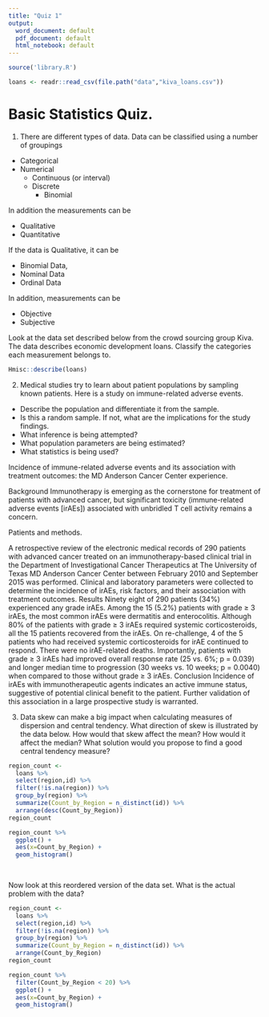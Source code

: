 ```yaml
---
title: "Quiz 1"
output:
  word_document: default
  pdf_document: default
  html_notebook: default
---
```

```r
source('library.R')
```

```r
loans <- readr::read_csv(file.path("data","kiva_loans.csv"))
```
# Basic Statistics Quiz.

1.
There  are different types of data.  Data can be classified using a number of groupings

* Categorical
* Numerical
    * Continuous (or interval)
    * Discrete
        * Binomial
        
In addition the measurements can be

* Qualitative 
* Quantitative

If the data is Qualitative, it can be

* Binomial Data,
* Nominal Data
* Ordinal Data

In addition, measurements can be

* Objective
* Subjective
   
Look at the data set described below from the crowd sourcing group Kiva.  The data describes 
economic development loans.  Classify the categories each measurement belongs to.

```r
Hmisc::describe(loans)
```
2. Medical studies try to learn about patient populations by sampling known patients. Here is a study
on immune-related adverse events.

* Describe the population and differentiate it from the sample.
* Is this a random sample.  If not, what are the implications for the study findings.
* What inference is being attempted?
* What population parameters are being estimated?
* What statistics is being used?

Incidence of immune-related adverse events and its association with treatment outcomes: the MD Anderson Cancer Center experience.

Background Immunotherapy is emerging as the cornerstone for treatment of patients with advanced cancer, but significant toxicity (immune-related adverse events [irAEs]) associated with unbridled T cell activity remains a concern. 

Patients and methods.

A retrospective review of the electronic medical records of 290 patients with advanced cancer treated on an immunotherapy-based clinical trial in the Department of Investigational Cancer Therapeutics at The University of Texas MD Anderson Cancer Center between February 2010 and September 2015 was performed. Clinical and laboratory parameters were collected to determine the incidence of irAEs, risk factors, and their association with treatment outcomes. Results Ninety eight of 290 patients (34%) experienced any grade irAEs. Among the 15 (5.2%) patients with grade ≥ 3 irAEs, the most common irAEs were dermatitis and enterocolitis. Although 80% of the patients with grade ≥ 3 irAEs required systemic corticosteroids, all the 15 patients recovered from the irAEs. On re-challenge, 4 of the 5 patients who had received systemic corticosteroids for irAE continued to respond. There were no irAE-related deaths. Importantly, patients with grade ≥ 3 irAEs had improved overall response rate (25 vs. 6%; p = 0.039) and longer median time to progression (30 weeks vs. 10 weeks; p = 0.0040) when compared to those without grade ≥ 3 irAEs. Conclusion Incidence of irAEs with immunotherapeutic agents indicates an active immune status, suggestive of potential clinical benefit to the patient. Further validation of this association in a large prospective study is warranted.

3. Data skew can make a big impact when calculating measures of dispersion and central tendency.
What direction of skew is illustrated by the data below.  How would that skew affect the mean?
How would it affect the median?
What solution would you propose to find a good central tendency measure?
```r
region_count <- 
  loans %>% 
  select(region,id) %>%
  filter(!is.na(region)) %>% 
  group_by(region) %>%
  summarize(Count_by_Region = n_distinct(id)) %>% 
  arrange(desc(Count_by_Region))
region_count
```
```r
region_count %>% 
  ggplot() + 
  aes(x=Count_by_Region) +
  geom_histogram()
           
                          
```
Now look at this reordered version of the data set.  What is the actual problem with the data?
```r
region_count <- 
  loans %>% 
  select(region,id) %>%
  filter(!is.na(region)) %>% 
  group_by(region) %>%
  summarize(Count_by_Region = n_distinct(id)) %>% 
  arrange(Count_by_Region)
region_count
```
```r
region_count %>% 
  filter(Count_by_Region < 20) %>% 
  ggplot() + 
  aes(x=Count_by_Region) +
  geom_histogram()
           
                          
```


